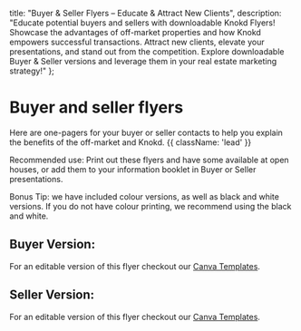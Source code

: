
<meta name="og:title" content="Fuel Your Real Estate Success with Knokd Buyer and Seller Flyers" />
<meta name="og:description" content="Educate buyers and sellers! Explore downloadable Knokd Flyers explaining off-market advantages & how Knokd empowers transactions. Attract new clients and elevate your presentations!" />

  title: "Buyer & Seller Flyers – Educate & Attract New Clients",
  description: "Educate potential buyers and sellers with downloadable Knokd Flyers! Showcase the advantages of off-market properties and how Knokd empowers successful transactions. Attract new clients, elevate your presentations, and stand out from the competition. Explore downloadable Buyer & Seller versions and leverage them in your real estate marketing strategy!"
};

# Buyer and seller flyers

Here are one-pagers for your buyer or seller contacts to help you explain the benefits of the off-market and Knokd. {{ className: 'lead' }}

Recommended use: Print out these flyers and have some available at open houses, or add them to your information booklet in Buyer or Seller presentations. 

Bonus Tip: we have included colour versions, as well as black and white versions. If you do not have colour printing, we recommend using the black and white. 

## Buyer Version:

<MarketingAssets>
  <MarketingAsset
    src="/images/flyers/pdfs/firstlist_buyer_flyer.pdf"
    alt="Color version of the buyer's flyer"
    layout='flyer'
  />
</MarketingAssets>

For an editable version of this flyer checkout our [Canva Templates](https://www.canva.com/design/DAGhjijJMWw/Ae-N6HQaq3g_BiT4rJXoFw/view?utm_content=DAGhjijJMWw&utm_campaign=designshare&utm_medium=link&utm_source=publishsharelink&mode=preview). 

## Seller Version:

<MarketingAssets>
  <MarketingAsset
    src="/images/flyers/pdfs/firstlist_seller_flyer.pdf"
    alt="Color version of the seller's flyer"
    layout='flyer'
  />
</MarketingAssets>

For an editable version of this flyer checkout our [Canva Templates](https://www.canva.com/design/DAGhjijJMWw/Ae-N6HQaq3g_BiT4rJXoFw/view?utm_content=DAGhjijJMWw&utm_campaign=designshare&utm_medium=link&utm_source=publishsharelink&mode=preview). 